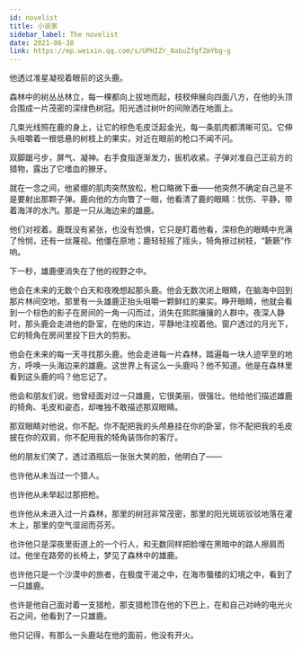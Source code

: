 ```yaml
---
id: novelist
title: 小说家
sidebar_label: The novelist
date: 2021-06-30
link: https://mp.weixin.qq.com/s/UPHIZr_0abuZfgfZmYbg-g
---
```



<DocMetadataBanner frontMatter={frontMatter} />

他透过准星凝视着眼前的这头鹿。

森林中的树丛丛林立，每一棵都向上拔地而起，枝杈伸展向四面八方，在他的头顶合围成一片茂密的深绿色树冠。阳光透过树叶的间隙洒在地面上。

几束光线照在鹿的身上，让它的棕色毛皮泛起金光，每一条肌肉都清晰可见。它伸头咀嚼着一根低悬的树枝上的果实，对近在眼前的枪口不闻不问。

双脚踞弓步，屏气、凝神。右手食指逐渐发力，扳机收紧。子弹对准自己正前方的猎物，露出了它嗜血的獠牙。

就在一念之间，他紧绷的肌肉突然放松，枪口略微下垂——他突然不确定自己是不是要射出那颗子弹。鹿向他的方向瞥了一眼，他看清了鹿的眼睛：忧伤、平静，带着海洋的水汽。那是一只从海边来的雄鹿。

他们对视着。鹿既没有紧张，也没有恐惧，它只是盯着他看，深棕色的眼睛中充满了怜悯，还有一丝蔑视。他僵在原地；鹿轻轻摇了摇头，犄角擦过树枝，“簌簌”作响。

下一秒，雄鹿便消失在了他的视野之中。

他会在未来的无数个白天和夜晚想起那头鹿。他会无数次闭上眼睛，在脑海中回到那片林间空地，那里有一头雄鹿正抬头咀嚼一颗鲜红的果实。睁开眼睛，他就会看到一个棕色的影子在房间的一角一闪而过，消失在熙熙攘攘的人群中。夜深人静时，那头鹿会走进他的卧室，在他的床边，平静地注视着他。窗户透过的月光下，它的犄角在房间里投下巨大的剪影。

他会在未来的每一天寻找那头鹿。他会走进每一片森林，踏遍每一块人迹罕至的地方，呼唤一头海边来的雄鹿。这世界上有这么一头鹿吗？他不知道。他是在森林里看到这头鹿的吗？他忘记了。

他会和朋友们说，他曾经面对过一只雄鹿，它很美丽，很强壮。他给他们描述雄鹿的犄角、毛皮和姿态，却唯独不敢描述那双眼睛。

那双眼睛对他说，你不配。你不配把我的头颅悬挂在你的卧室，你不配把我的毛皮披在你的双肩，你不配用我的犄角装饰你的客厅。

他的朋友们笑了，透过酒瓶后一张张大笑的脸，他明白了——

也许他从未当过一个猎人。

也许他从未举起过那把枪。

也许他从未进入过一片森林，那里的树冠非常茂密，那里的阳光斑斑驳驳地落在灌木上，那里的空气湿润而芬芳。

也许他只是深夜里街道上的一个行人，和无数同样把脸埋在黑暗中的路人擦肩而过。他坐在路旁的长椅上，梦见了森林中的雄鹿。

也许他只是一个沙漠中的旅者，在极度干渴之中，在海市蜃楼的幻境之中，看到了一只雄鹿。

也许是他自己面对着一支猎枪，那支猎枪顶在他的下巴上，在和自己对峙的电光火石之间，他看到了一只雄鹿。

他只记得，有那么一头鹿站在他的面前，他没有开火。

<Figure src="/img/docs/Stories/novelist/JGibibkelET6ic6NonDVJKvyFsnBMMcIKvxNaj2W82uVGn3YO62aNhodWMqWeOcvQMQkkpgLu9G5ebZ3vbjgclZkw.jpeg" />
